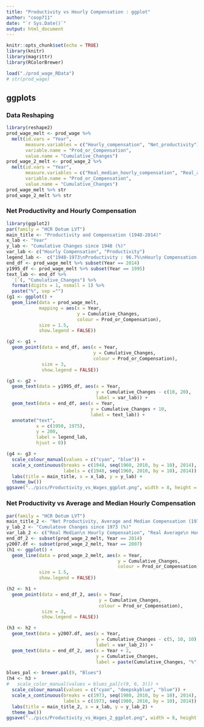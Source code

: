 ```yaml
---
title: "Productivity vs Hourly Compensation : ggplot"
author: "coop711"
date: "`r Sys.Date()`"
output: html_document
---
```


```r
knitr::opts_chunk$set(echo = TRUE)
library(knitr)
library(magrittr)
library(RColorBrewer)
```

<!--
## Data
-->

```r
load("./prod_wage_RData")
# str(prod_wage)
```

## ggplots

### Data Reshaping

```r
library(reshape2)
prod_wage_melt <- prod_wage %>% 
  melt(id.vars = "Year", 
       measure.variables = c("Hourly_compensation", "Net_productivity"),
       variable.name = "Prod_or_Compensation", 
       value.name = "Cumulative_Changes")
prod_wage_2_melt <- prod_wage_2 %>%
  melt(id.vars = "Year", 
       measure.variables = c("Real_median_hourly_compensation", "Real_average_hourly_compensation", "Net_productivity"), 
       variable.name = "Prod_or_Compensation", 
       value.name = "Cumulative_Changes")
prod_wage_melt %>% str
prod_wage_2_melt %>% str
```

<P style = "page-break-before:always">

### Net Productivity and Hourly Compensation

```r
library(ggplot2)
par(family = "HCR Dotum LVT")
main_title <- "Productivity and Compensation (1948-2014)"
x_lab <- "Year"
y_lab <- "Cumulative Changes since 1948 (%)"
var_lab <- c("Hourly Compensation", "Productivity")
legend_lab <-  c("1948-1973\nProductivity : 96.7%\nHourly Compensation : 91.3%", "1973-2014\nProductivity : 72.2%\nHourly Compensation : 9.2%")
end_df <- prod_wage_melt %>% subset(Year == 2014)
y1995_df <- prod_wage_melt %>% subset(Year == 1995)
text_lab <- end_df %>% 
  `[`(, "Cumulative_Changes") %>%
  format(digits = 1, nsmall = 1) %>%
  paste("%", sep ="")
(g1 <- ggplot() +
  geom_line(data = prod_wage_melt, 
            mapping = aes(x = Year, 
                          y = Cumulative_Changes, 
                          colour = Prod_or_Compensation), 
            size = 1.5, 
            show.legend = FALSE))
```

<P style = "page-break-before:always">

```r
(g2 <- g1 + 
  geom_point(data = end_df, aes(x = Year, 
                                y = Cumulative_Changes, 
                                colour = Prod_or_Compensation), 
             size = 3, 
             show.legend = FALSE))
```

<P style = "page-break-before:always">

```r
(g3 <- g2 +
  geom_text(data = y1995_df, aes(x = Year, 
                                 y = Cumulative_Changes - c(10, 20), 
                                 label = var_lab)) +
  geom_text(data = end_df, aes(x = Year, 
                               y = Cumulative_Changes + 10, 
                               label = text_lab)) +
  annotate("text", 
           x = c(1950, 1975), 
           y = 200, 
           label = legend_lab, 
           hjust = 0))
```

<P style = "page-break-before:always">

```r
(g4 <- g3 +
  scale_colour_manual(values = c("cyan", "blue")) + 
  scale_x_continuous(breaks = c(1948, seq(1960, 2010, by = 10), 2014), 
                     labels = c(1948, seq(1960, 2010, by = 10), 2014)) +
  labs(title = main_title, x = x_lab, y = y_lab) + 
  theme_bw())
ggsave("../pics/Productivity_vs_Wages_ggplot.png", width = 8, height = 6)
```

<P style = "page-break-before:always"/>

### Net Productivity vs Average and Median Hourly Compensation

```r
par(family = "HCR Dotum LVT")
main_title_2 <- "Net Productivity, Average and Median Compensation (1973-2014)"
y_lab_2 <- "Cumulatove Changes since 1973 (%)"
var_lab_2 <- c("Real Median\n Hourly Compensation", "Real Average\n Hourly Compensation", "Net Productivity")
end_df_2 <- subset(prod_wage_2_melt, Year == 2014)
y2007.df <- subset(prod_wage_2_melt, Year == 2007)
(h1 <- ggplot() +
  geom_line(data = prod_wage_2_melt, aes(x = Year, 
                                         y = Cumulative_Changes, 
                                         colour = Prod_or_Compensation), 
            size = 1.5, 
            show.legend = FALSE))
```

<P style = "page-break-before:always">

```r
(h2 <- h1 + 
  geom_point(data = end_df_2, aes(x = Year, 
                                  y = Cumulative_Changes, 
                                  colour = Prod_or_Compensation), 
             size = 3, 
             show.legend = FALSE))
```

<P style = "page-break-before:always">

```r
(h3 <- h2 +
  geom_text(data = y2007.df, aes(x = Year, 
                                 y = Cumulative_Changes - c(5, 10, 10), 
                                 label = var_lab_2)) +
  geom_text(data = end_df_2, aes(x = Year + 2, 
                                 y = Cumulative_Changes, 
                                 label = paste(Cumulative_Changes, "%", sep = ""))))
```

<P style = "page-break-before:always">

```r
blues_pal <- brewer.pal(9, "Blues")
(h4 <- h3 +
#   scale_color_manual(values = blues_pal[c(9, 6, 3)]) +
  scale_colour_manual(values = c("cyan", "deepskyblue", "blue")) + 
  scale_x_continuous(breaks = c(1973, seq(1980, 2010, by = 10), 2014), 
                     labels = c(1973, seq(1980, 2010, by = 10), 2014)) +
  labs(title = main_title_2, x = x_lab, y = y_lab_2) + 
  theme_bw())
ggsave("../pics/Productivity_vs_Wages_2_ggplot.png", width = 8, height = 6)
```

<!--
### Save

```r
save.image("./prod_wage_add.RData")
```
-->
